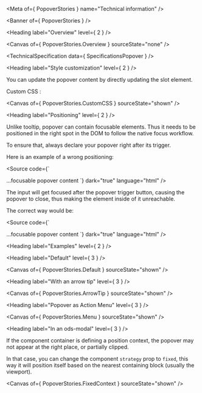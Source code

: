 
<Meta of={ PopoverStories } name="Technical information" />

<Banner of={ PopoverStories } />

<Heading label="Overview" level={ 2 } />

<Canvas of={ PopoverStories.Overview } sourceState="none" />

<TechnicalSpecification data={ SpecificationsPopover } />

<Heading label="Style customization" level={ 2 } />

You can update the popover content by directly updating the slot element.

Custom CSS :

<Canvas of={ PopoverStories.CustomCSS } sourceState="shown" />

<Heading label="Positioning" level={ 2 } />

Unlike tooltip, popover can contain focusable elements.
Thus it needs to be positioned in the right spot in the DOM to follow the native focus workflow.

To ensure that, always declare your popover right after its trigger.

Here is an example of a wrong positioning:

<Source code={`
<ods-button icon="ellipsis-vertical"
            id="popover-trigger"
            label="Menu">
</ods-button>

<ods-input name="some-input">
</ods-input>

<ods-popover trigger-id="popover-trigger">
  ...focusable popover content
</ods-popover>
`}
        dark="true"
        language="html" />

The input will get focused after the popover trigger button, causing the popover to close, thus making the element inside of it unreachable.

The correct way would be:

<Source code={`
<ods-button icon="ellipsis-vertical"
            id="popover-trigger"
            label="Menu">
</ods-button>

<ods-popover trigger-id="popover-trigger">
  ...focusable popover content
</ods-popover>

<ods-input name="some-input">
</ods-input>
`}
        dark="true"
        language="html" />

<Heading label="Examples" level={ 2 } />

<Heading label="Default" level={ 3 } />

<Canvas of={ PopoverStories.Default } sourceState="shown" />

<Heading label="With an arrow tip" level={ 3 } />

<Canvas of={ PopoverStories.ArrowTip } sourceState="shown" />

<Heading label="Popover as Action Menu" level={ 3 } />

<Canvas of={ PopoverStories.Menu } sourceState="shown" />

<Heading label="In an ods-modal" level={ 3 } />

If the component container is defining a position context, the popover may not appear at the right place, or partially clipped.

In that case, you can change the component `strategy` prop to `fixed`, this way it will position itself based on the
nearest containing block (usually the viewport).

<Canvas of={ PopoverStories.FixedContext } sourceState="shown" />

